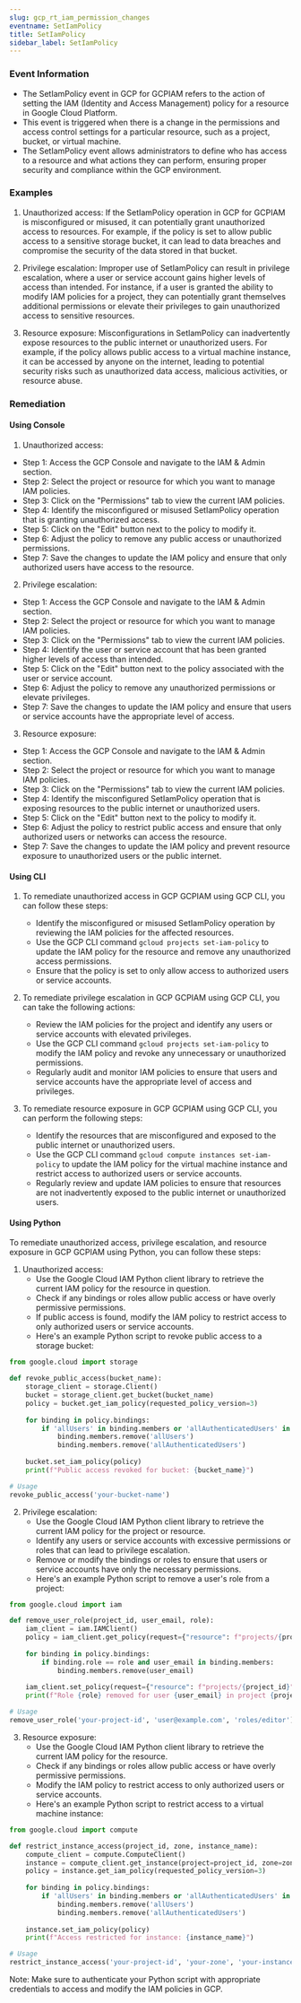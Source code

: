```yaml
--- 
slug: gcp_rt_iam_permission_changes
eventname: SetIamPolicy
title: SetIamPolicy
sidebar_label: SetIamPolicy
---
```

                       
### Event Information

- The SetIamPolicy event in GCP for GCPIAM refers to the action of setting the IAM (Identity and Access Management) policy for a resource in Google Cloud Platform.
- This event is triggered when there is a change in the permissions and access control settings for a particular resource, such as a project, bucket, or virtual machine.
- The SetIamPolicy event allows administrators to define who has access to a resource and what actions they can perform, ensuring proper security and compliance within the GCP environment.


### Examples

1. Unauthorized access: If the SetIamPolicy operation in GCP for GCPIAM is misconfigured or misused, it can potentially grant unauthorized access to resources. For example, if the policy is set to allow public access to a sensitive storage bucket, it can lead to data breaches and compromise the security of the data stored in that bucket.

2. Privilege escalation: Improper use of SetIamPolicy can result in privilege escalation, where a user or service account gains higher levels of access than intended. For instance, if a user is granted the ability to modify IAM policies for a project, they can potentially grant themselves additional permissions or elevate their privileges to gain unauthorized access to sensitive resources.

3. Resource exposure: Misconfigurations in SetIamPolicy can inadvertently expose resources to the public internet or unauthorized users. For example, if the policy allows public access to a virtual machine instance, it can be accessed by anyone on the internet, leading to potential security risks such as unauthorized data access, malicious activities, or resource abuse.

### Remediation

#### Using Console

1. Unauthorized access:
- Step 1: Access the GCP Console and navigate to the IAM & Admin section.
- Step 2: Select the project or resource for which you want to manage IAM policies.
- Step 3: Click on the "Permissions" tab to view the current IAM policies.
- Step 4: Identify the misconfigured or misused SetIamPolicy operation that is granting unauthorized access.
- Step 5: Click on the "Edit" button next to the policy to modify it.
- Step 6: Adjust the policy to remove any public access or unauthorized permissions.
- Step 7: Save the changes to update the IAM policy and ensure that only authorized users have access to the resource.

2. Privilege escalation:
- Step 1: Access the GCP Console and navigate to the IAM & Admin section.
- Step 2: Select the project or resource for which you want to manage IAM policies.
- Step 3: Click on the "Permissions" tab to view the current IAM policies.
- Step 4: Identify the user or service account that has been granted higher levels of access than intended.
- Step 5: Click on the "Edit" button next to the policy associated with the user or service account.
- Step 6: Adjust the policy to remove any unauthorized permissions or elevate privileges.
- Step 7: Save the changes to update the IAM policy and ensure that users or service accounts have the appropriate level of access.

3. Resource exposure:
- Step 1: Access the GCP Console and navigate to the IAM & Admin section.
- Step 2: Select the project or resource for which you want to manage IAM policies.
- Step 3: Click on the "Permissions" tab to view the current IAM policies.
- Step 4: Identify the misconfigured SetIamPolicy operation that is exposing resources to the public internet or unauthorized users.
- Step 5: Click on the "Edit" button next to the policy to modify it.
- Step 6: Adjust the policy to restrict public access and ensure that only authorized users or networks can access the resource.
- Step 7: Save the changes to update the IAM policy and prevent resource exposure to unauthorized users or the public internet.

#### Using CLI

1. To remediate unauthorized access in GCP GCPIAM using GCP CLI, you can follow these steps:
   - Identify the misconfigured or misused SetIamPolicy operation by reviewing the IAM policies for the affected resources.
   - Use the GCP CLI command `gcloud projects set-iam-policy` to update the IAM policy for the resource and remove any unauthorized access permissions.
   - Ensure that the policy is set to only allow access to authorized users or service accounts.

2. To remediate privilege escalation in GCP GCPIAM using GCP CLI, you can take the following actions:
   - Review the IAM policies for the project and identify any users or service accounts with elevated privileges.
   - Use the GCP CLI command `gcloud projects set-iam-policy` to modify the IAM policy and revoke any unnecessary or unauthorized permissions.
   - Regularly audit and monitor IAM policies to ensure that users and service accounts have the appropriate level of access and privileges.

3. To remediate resource exposure in GCP GCPIAM using GCP CLI, you can perform the following steps:
   - Identify the resources that are misconfigured and exposed to the public internet or unauthorized users.
   - Use the GCP CLI command `gcloud compute instances set-iam-policy` to update the IAM policy for the virtual machine instance and restrict access to authorized users or service accounts.
   - Regularly review and update IAM policies to ensure that resources are not inadvertently exposed to the public internet or unauthorized users.

#### Using Python

To remediate unauthorized access, privilege escalation, and resource exposure in GCP GCPIAM using Python, you can follow these steps:

1. Unauthorized access:
   - Use the Google Cloud IAM Python client library to retrieve the current IAM policy for the resource in question.
   - Check if any bindings or roles allow public access or have overly permissive permissions.
   - If public access is found, modify the IAM policy to restrict access to only authorized users or service accounts.
   - Here's an example Python script to revoke public access to a storage bucket:

```python
from google.cloud import storage

def revoke_public_access(bucket_name):
    storage_client = storage.Client()
    bucket = storage_client.get_bucket(bucket_name)
    policy = bucket.get_iam_policy(requested_policy_version=3)
    
    for binding in policy.bindings:
        if 'allUsers' in binding.members or 'allAuthenticatedUsers' in binding.members:
            binding.members.remove('allUsers')
            binding.members.remove('allAuthenticatedUsers')
    
    bucket.set_iam_policy(policy)
    print(f"Public access revoked for bucket: {bucket_name}")

# Usage
revoke_public_access('your-bucket-name')
```

2. Privilege escalation:
   - Use the Google Cloud IAM Python client library to retrieve the current IAM policy for the project or resource.
   - Identify any users or service accounts with excessive permissions or roles that can lead to privilege escalation.
   - Remove or modify the bindings or roles to ensure that users or service accounts have only the necessary permissions.
   - Here's an example Python script to remove a user's role from a project:

```python
from google.cloud import iam

def remove_user_role(project_id, user_email, role):
    iam_client = iam.IAMClient()
    policy = iam_client.get_policy(request={"resource": f"projects/{project_id}"})
    
    for binding in policy.bindings:
        if binding.role == role and user_email in binding.members:
            binding.members.remove(user_email)
    
    iam_client.set_policy(request={"resource": f"projects/{project_id}", "policy": policy})
    print(f"Role {role} removed for user {user_email} in project {project_id}")

# Usage
remove_user_role('your-project-id', 'user@example.com', 'roles/editor')
```

3. Resource exposure:
   - Use the Google Cloud IAM Python client library to retrieve the current IAM policy for the resource.
   - Check if any bindings or roles allow public access or have overly permissive permissions.
   - Modify the IAM policy to restrict access to only authorized users or service accounts.
   - Here's an example Python script to restrict access to a virtual machine instance:

```python
from google.cloud import compute

def restrict_instance_access(project_id, zone, instance_name):
    compute_client = compute.ComputeClient()
    instance = compute_client.get_instance(project=project_id, zone=zone, instance=instance_name)
    policy = instance.get_iam_policy(requested_policy_version=3)
    
    for binding in policy.bindings:
        if 'allUsers' in binding.members or 'allAuthenticatedUsers' in binding.members:
            binding.members.remove('allUsers')
            binding.members.remove('allAuthenticatedUsers')
    
    instance.set_iam_policy(policy)
    print(f"Access restricted for instance: {instance_name}")

# Usage
restrict_instance_access('your-project-id', 'your-zone', 'your-instance-name')
```

Note: Make sure to authenticate your Python script with appropriate credentials to access and modify the IAM policies in GCP.


 